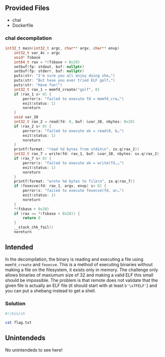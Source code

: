 
## Provided Files
- chal
- Dockerfile

### chal decompilation
```c noheader
int32_t main(int32_t argc, char** argv, char** envp)
    int32_t var_4c = argc
    void* fsbase
    int64_t rax = *(fsbase + 0x28)
    setbuf(fp: stdout, buf: nullptr)
    setbuf(fp: stderr, buf: nullptr)
    puts(str: "I'm sure you all enjoy doing she…")
    puts(str: "But have you ever tried ELF golf…")
    puts(str: "Have fun!")
    int32_t rax_1 = memfd_create("golf", 0)
    if (rax_1 s< 0) {
        perror(s: "failed to execute fd = memfd_cre…")
        exit(status: 1)
        noreturn
    }
    void var_38
    int32_t rax_2 = read(fd: 0, buf: &var_38, nbytes: 0x20)
    if (rax_2 s< 0) {
        perror(s: "failed to execute ok = read(0, b…")
        exit(status: 1)
        noreturn
    }
    printf(format: "read %d bytes from stdin\n", zx.q(rax_2))
    int32_t rax_7 = write(fd: rax_1, buf: &var_38, nbytes: sx.q(rax_2))
    if (rax_7 s< 0) {
        perror(s: "failed to execute ok = write(fd,…")
        exit(status: 1)
        noreturn
    }
    printf(format: "wrote %d bytes to file\n", zx.q(rax_7))
    if (fexecve(fd: rax_1, argv, envp) s< 0) {
        perror(s: "failed to execute fexecve(fd, ar…")
        exit(status: 1)
        noreturn
    }
    *(fsbase + 0x28)
    if (rax == *(fsbase + 0x28)) {
        return 0
    }
    __stack_chk_fail()
    noreturn
```

## Intended
In the decompilation, the binary is reading and executing a file using
`memfd_create` and `fexecve`. This is a method of executing binaries without making
a file on the filesystem, it exists only in memory. The challenge only allows
binaries of maxiumum size of 32 and making a valid ELF this small should be
impossible. The problem is that remote does not validate that the given file is
actually an ELF file (it should start with at least `b'\x7FELF'`) and you can put a
shebang instead to get a shell.

### Solution
```sh noheader
#!/bin/sh

cat flag.txt
```

## Unintendeds
No unintendeds to see here!